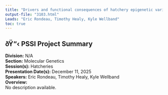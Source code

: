 ```yaml
---
title: "Drivers and functional consequences of hatchery epigenetic variation"
output-file: "3103.html"
Leads: "Eric Rondeau, Timothy Healy, Kyle Wellband"
toc: true
---
```


## ðŸ“‹ PSSI Project Summary

**Division:** N/A  
**Section:** Molecular Genetics  
**Session(s):** Hatcheries  
**Presentation Date(s):** December 11, 2025  
**Speakers:** Eric Rondeau, Timothy Healy, Kyle Wellband  
**Overview:**  
No description available.   


